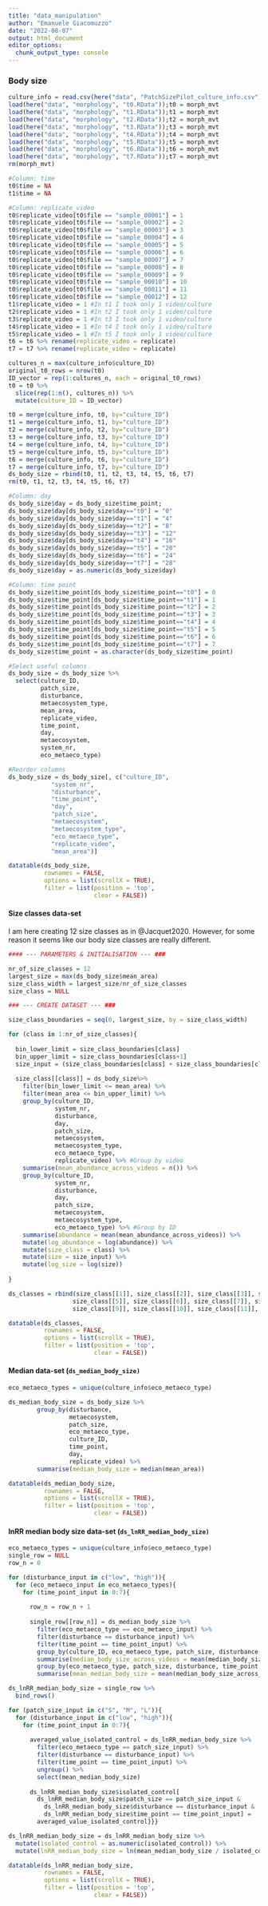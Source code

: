 ```yaml
---
title: "data_manipulation"
author: "Emanuele Giacomuzzo"
date: "2022-08-07"
output: html_document
editor_options: 
  chunk_output_type: console
---
```


### Body size

```r
culture_info = read.csv(here("data", "PatchSizePilot_culture_info.csv"), header = TRUE)
load(here("data", "morphology", "t0.RData"));t0 = morph_mvt
load(here("data", "morphology", "t1.RData"));t1 = morph_mvt
load(here("data", "morphology", "t2.RData"));t2 = morph_mvt
load(here("data", "morphology", "t3.RData"));t3 = morph_mvt
load(here("data", "morphology", "t4.RData"));t4 = morph_mvt
load(here("data", "morphology", "t5.RData"));t5 = morph_mvt
load(here("data", "morphology", "t6.RData"));t6 = morph_mvt
load(here("data", "morphology", "t7.RData"));t7 = morph_mvt
rm(morph_mvt)
```

```r
#Column: time
t0$time = NA
t1$time = NA

#Column: replicate_video
t0$replicate_video[t0$file == "sample_00001"] = 1
t0$replicate_video[t0$file == "sample_00002"] = 2
t0$replicate_video[t0$file == "sample_00003"] = 3
t0$replicate_video[t0$file == "sample_00004"] = 4
t0$replicate_video[t0$file == "sample_00005"] = 5
t0$replicate_video[t0$file == "sample_00006"] = 6
t0$replicate_video[t0$file == "sample_00007"] = 7
t0$replicate_video[t0$file == "sample_00008"] = 8
t0$replicate_video[t0$file == "sample_00009"] = 9
t0$replicate_video[t0$file == "sample_00010"] = 10
t0$replicate_video[t0$file == "sample_00011"] = 11
t0$replicate_video[t0$file == "sample_00012"] = 12
t1$replicate_video = 1 #In t1 I took only 1 video/culture
t2$replicate_video = 1 #In t2 I took only 1 video/culture
t3$replicate_video = 1 #In t3 I took only 1 video/culture
t4$replicate_video = 1 #In t4 I took only 1 video/culture
t5$replicate_video = 1 #In t5 I took only 1 video/culture
t6 = t6 %>% rename(replicate_video = replicate)
t7 = t7 %>% rename(replicate_video = replicate)
```

```r
cultures_n = max(culture_info$culture_ID)
original_t0_rows = nrow(t0)
ID_vector = rep(1:cultures_n, each = original_t0_rows)
t0 = t0 %>%
  slice(rep(1:n(), cultures_n)) %>%
  mutate(culture_ID = ID_vector)

t0 = merge(culture_info, t0, by="culture_ID")
t1 = merge(culture_info, t1, by="culture_ID")
t2 = merge(culture_info, t2, by="culture_ID")
t3 = merge(culture_info, t3, by="culture_ID")
t4 = merge(culture_info, t4, by="culture_ID")
t5 = merge(culture_info, t5, by="culture_ID")
t6 = merge(culture_info, t6, by="culture_ID")
t7 = merge(culture_info, t7, by="culture_ID")
ds_body_size = rbind(t0, t1, t2, t3, t4, t5, t6, t7)
rm(t0, t1, t2, t3, t4, t5, t6, t7)
```

```r
#Column: day
ds_body_size$day = ds_body_size$time_point;
ds_body_size$day[ds_body_size$day=="t0"] = "0"
ds_body_size$day[ds_body_size$day=="t1"] = "4"
ds_body_size$day[ds_body_size$day=="t2"] = "8"
ds_body_size$day[ds_body_size$day=="t3"] = "12"
ds_body_size$day[ds_body_size$day=="t4"] = "16"
ds_body_size$day[ds_body_size$day=="t5"] = "20"
ds_body_size$day[ds_body_size$day=="t6"] = "24"
ds_body_size$day[ds_body_size$day=="t7"] = "28"
ds_body_size$day = as.numeric(ds_body_size$day)

#Column: time point
ds_body_size$time_point[ds_body_size$time_point=="t0"] = 0
ds_body_size$time_point[ds_body_size$time_point=="t1"] = 1
ds_body_size$time_point[ds_body_size$time_point=="t2"] = 2
ds_body_size$time_point[ds_body_size$time_point=="t3"] = 3
ds_body_size$time_point[ds_body_size$time_point=="t4"] = 4
ds_body_size$time_point[ds_body_size$time_point=="t5"] = 5
ds_body_size$time_point[ds_body_size$time_point=="t6"] = 6
ds_body_size$time_point[ds_body_size$time_point=="t7"] = 7
ds_body_size$time_point = as.character(ds_body_size$time_point)

#Select useful columns
ds_body_size = ds_body_size %>% 
  select(culture_ID, 
         patch_size, 
         disturbance, 
         metaecosystem_type, 
         mean_area, 
         replicate_video, 
         time_point,
         day, 
         metaecosystem, 
         system_nr, 
         eco_metaeco_type)

#Reorder columns
ds_body_size = ds_body_size[, c("culture_ID", 
            "system_nr", 
            "disturbance", 
            "time_point",
            "day",
            "patch_size", 
            "metaecosystem", 
            "metaecosystem_type", 
            "eco_metaeco_type", 
            "replicate_video",
            "mean_area")]
```

```r
datatable(ds_body_size,
          rownames = FALSE,
          options = list(scrollX = TRUE),
          filter = list(position = 'top', 
                        clear = FALSE))
```

#### Size classes data-set

I am here creating 12 size classes as in @Jacquet2020. However, for some reason it seems like our body size classes are really different.

```r

#### --- PARAMETERS & INITIALISATION --- ###

nr_of_size_classes = 12
largest_size = max(ds_body_size$mean_area)
size_class_width = largest_size/nr_of_size_classes
size_class = NULL

### --- CREATE DATASET --- ###

size_class_boundaries = seq(0, largest_size, by = size_class_width)

for (class in 1:nr_of_size_classes){
  
  bin_lower_limit = size_class_boundaries[class]
  bin_upper_limit = size_class_boundaries[class+1]
  size_input = (size_class_boundaries[class] + size_class_boundaries[class + 1])/2
  
  size_class[[class]] = ds_body_size%>%
    filter(bin_lower_limit <= mean_area) %>%
    filter(mean_area <= bin_upper_limit) %>%
    group_by(culture_ID, 
             system_nr, 
             disturbance, 
             day, 
             patch_size, 
             metaecosystem, 
             metaecosystem_type, 
             eco_metaeco_type, 
             replicate_video) %>% #Group by video
    summarise(mean_abundance_across_videos = n()) %>%
    group_by(culture_ID, 
             system_nr, 
             disturbance, 
             day, 
             patch_size, 
             metaecosystem, 
             metaecosystem_type, 
             eco_metaeco_type) %>% #Group by ID
    summarise(abundance = mean(mean_abundance_across_videos)) %>%
    mutate(log_abundance = log(abundance)) %>%
    mutate(size_class = class) %>%
    mutate(size = size_input) %>%
    mutate(log_size = log(size))
  
}

ds_classes = rbind(size_class[[1]], size_class[[2]], size_class[[3]], size_class[[4]],
                  size_class[[5]], size_class[[6]], size_class[[7]], size_class[[8]],
                  size_class[[9]], size_class[[10]], size_class[[11]], size_class[[12]],)

datatable(ds_classes,
          rownames = FALSE,
          options = list(scrollX = TRUE),
          filter = list(position = 'top', 
                        clear = FALSE))
```

#### Median data-set (`ds_median_body_size)`

```r
eco_metaeco_types = unique(culture_info$eco_metaeco_type)

ds_median_body_size = ds_body_size %>%
        group_by(disturbance, 
                 metaecosystem,
                 patch_size, 
                 eco_metaeco_type, 
                 culture_ID, 
                 time_point,
                 day, 
                 replicate_video) %>%
        summarise(median_body_size = median(mean_area))
```

```r
datatable(ds_median_body_size,
          rownames = FALSE,
          options = list(scrollX = TRUE),
          filter = list(position = 'top', 
                        clear = FALSE))
```

#### lnRR median body size data-set (`ds_lnRR_median_body_size)`

```r
eco_metaeco_types = unique(culture_info$eco_metaeco_type)
single_row = NULL
row_n = 0

for (disturbance_input in c("low", "high")){
  for (eco_metaeco_input in eco_metaeco_types){
    for (time_point_input in 0:7){
      
      row_n = row_n + 1
      
      single_row[[row_n]] = ds_median_body_size %>%
        filter(eco_metaeco_type == eco_metaeco_input) %>%
        filter(disturbance == disturbance_input) %>%
        filter(time_point == time_point_input) %>% 
        group_by(culture_ID, eco_metaeco_type, patch_size, disturbance, time_point, day) %>%
        summarise(median_body_size_across_videos = mean(median_body_size)) %>%
        group_by(eco_metaeco_type, patch_size, disturbance, time_point, day) %>%
        summarise(mean_median_body_size = mean(median_body_size_across_videos))}}}

ds_lnRR_median_body_size = single_row %>%
  bind_rows()

for (patch_size_input in c("S", "M", "L")){
  for (disturbance_input in c("low", "high")){
    for (time_point_input in 0:7){
      
      averaged_value_isolated_control = ds_lnRR_median_body_size %>%
        filter(eco_metaeco_type == patch_size_input) %>%
        filter(disturbance == disturbance_input) %>%
        filter(time_point == time_point_input) %>%
        ungroup() %>%
        select(mean_median_body_size)
      
      ds_lnRR_median_body_size$isolated_control[
        ds_lnRR_median_body_size$patch_size == patch_size_input & 
          ds_lnRR_median_body_size$disturbance == disturbance_input &
          ds_lnRR_median_body_size$time_point == time_point_input] = 
        averaged_value_isolated_control}}}

ds_lnRR_median_body_size = ds_lnRR_median_body_size %>%
  mutate(isolated_control = as.numeric(isolated_control)) %>%
  mutate(lnRR_median_body_size = ln(mean_median_body_size / isolated_control))
```

```r
datatable(ds_lnRR_median_body_size,
          rownames = FALSE,
          options = list(scrollX = TRUE),
          filter = list(position = 'top', 
                        clear = FALSE))
```